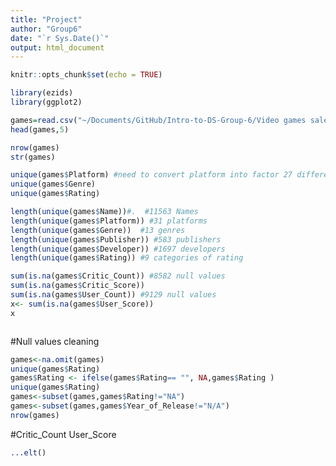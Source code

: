 ```yaml
---
title: "Project"
author: "Group6"
date: "`r Sys.Date()`"
output: html_document
---
```


```r
knitr::opts_chunk$set(echo = TRUE)
```


```r

library(ezids)
library(ggplot2)

games=read.csv("~/Documents/GitHub/Intro-to-DS-Group-6/Video games sales.csv")
head(games,5)
```


```r
nrow(games)
str(games)
```
```r
unique(games$Platform) #need to convert platform into factor 27 different platforms
unique(games$Genre)
unique(games$Rating)

length(unique(games$Name))#.  #11563 Names
length(unique(games$Platform)) #31 platforms
length(unique(games$Genre))  #13 genres
length(unique(games$Publisher)) #583 publishers
length(unique(games$Developer)) #1697 developers
length(unique(games$Rating)) #9 categories of rating
```
```r
sum(is.na(games$Critic_Count)) #8582 null values
sum(is.na(games$Critic_Score))
sum(is.na(games$User_Count)) #9129 null values
x<- sum(is.na(games$User_Score))
x
```


```r

```

#Null values cleaning 

```r
games<-na.omit(games)
unique(games$Rating)
games$Rating <- ifelse(games$Rating== "", NA,games$Rating )
unique(games$Rating)
games<-subset(games,games$Rating!="NA")
games<-subset(games,games$Year_of_Release!="N/A")
nrow(games)

```
#Critic_Count	User_Score



```r
...elt()

```
